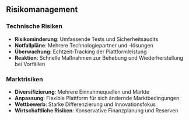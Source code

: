 ## Risikomanagement

### Technische Risiken
- **Risikominderung**: Umfassende Tests und Sicherheitsaudits
- **Notfallpläne**: Mehrere Technologiepartner und -lösungen
- **Überwachung**: Echtzeit-Tracking der Plattformleistung
- **Reaktion**: Schnelle Maßnahmen zur Behebung und Wiederherstellung bei Vorfällen


### Marktrisiken
- **Diversifizierung**: Mehrere Einnahmequellen und Märkte
- **Anpassung**: Flexible Plattform für sich ändernde Marktbedingungen
- **Wettbewerb**: Starke Differenzierung und Innovationsfokus
- **Wirtschaftliche Risiken**: Konservative Finanzplanung und Reserven